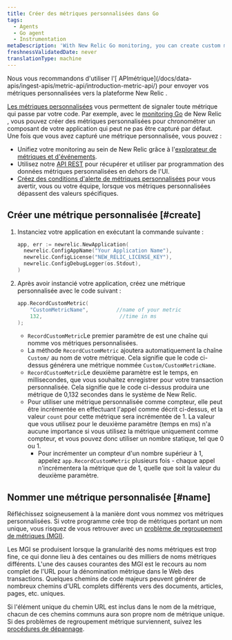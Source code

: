 ```yaml
---
title: Créer des métriques personnalisées dans Go
tags:
  - Agents
  - Go agent
  - Instrumentation
metaDescription: 'With New Relic Go monitoring, you can create custom metrics to time a component of your app that may not captured by default.'
freshnessValidatedDate: never
translationType: machine
---
```


<Callout variant="important">
  Nous vous recommandons d&apos;utiliser l&apos;[ APImétrique](/docs/data-apis/ingest-apis/metric-api/introduction-metric-api/) pour envoyer vos métriques personnalisées vers la plateforme New Relic .
</Callout>

[Les métriques personnalisées](/docs/agents/manage-apm-agents/agent-data/collect-custom-metrics) vous permettent de signaler toute métrique qui passe par votre code. Par exemple, avec le [monitoring Go](/docs/agents/go-agent/get-started/get-new-relic-go) de New Relic , vous pouvez créer des métriques personnalisées pour chronométrer un composant de votre application qui peut ne pas être capturé par défaut. Une fois que vous avez capturé une métrique personnalisée, vous pouvez :

* Unifiez votre monitoring au sein de New Relic grâce à l&apos;[explorateur de métriques et d&apos;événements](/docs/query-your-data/explore-query-data/data-explorer/introduction-data-explorer).
* Utilisez notre [API REST](/docs/apis/rest-api-v2/requirements/new-relic-rest-api-v2-getting-started) pour récupérer et utiliser par programmation des données métriques personnalisées en dehors de l&apos;UI.
* [Créez des conditions d&apos;alerte de métriques personnalisées](/docs/alerts/new-relic-alerts/configuring-alert-policies/define-custom-metrics-alert-condition) pour vous avertir, vous ou votre équipe, lorsque vos métriques personnalisées dépassent des valeurs spécifiques.

## Créer une métrique personnalisée [#create]

1. Instanciez votre application en exécutant la commande suivante :

   ```go
   app, err := newrelic.NewApplication(
     newrelic.ConfigAppName("Your Application Name"),
     newrelic.ConfigLicense("NEW_RELIC_LICENSE_KEY"),
     newrelic.ConfigDebugLogger(os.Stdout),
   )
   ```

2. Après avoir instancié votre application, créez une métrique personnalisée avec le code suivant :

   ```go
   app.RecordCustomMetric(
       "CustomMetricName",         //name of your metric
       132,                         //time in ms
   );
   ```

   * `RecordCustomMetric`Le premier paramètre de est une chaîne qui nomme vos métriques personnalisées.
   * La méthode `RecordCustomMetric` ajoutera automatiquement la chaîne `Custom/` au nom de votre métrique. Cela signifie que le code ci-dessus générera une métrique nommée `Custom/CustomMetricName`.
   * `RecordCustomMetric`Le deuxième paramètre est le temps, en millisecondes, que vous souhaitez enregistrer pour votre transaction personnalisée. Cela signifie que le code ci-dessus produira une métrique de 0,132 secondes dans le système de New Relic.
   * Pour utiliser une métrique personnalisée comme compteur, elle peut être incrémentée en effectuant l&apos;appel comme décrit ci-dessus, et la valeur `count` pour cette métrique sera incrémentée de 1. La valeur que vous utilisez pour le deuxième paramètre (temps en ms) n&apos;a aucune importance si vous utilisez la métrique uniquement comme compteur, et vous pouvez donc utiliser un nombre statique, tel que 0 ou 1.
     * Pour incrémenter un compteur d&apos;un nombre supérieur à 1, appelez `app.RecordCustomMetric` plusieurs fois - chaque appel n&apos;incrémentera la métrique que de 1, quelle que soit la valeur du deuxième paramètre.

## Nommer une métrique personnalisée [#name]

Réfléchissez soigneusement à la manière dont vous nommez vos métriques personnalisées. Si votre programme crée trop de métriques portant un nom unique, vous risquez de vous retrouver avec un [problème de regroupement de métriques (MGI)](/docs/agents/manage-apm-agents/troubleshooting/metric-grouping-issues).

Les MGI se produisent lorsque la granularité des noms métriques est trop fine, ce qui donne lieu à des centaines ou des milliers de noms métriques différents. L&apos;une des causes courantes des MGI est le recours au nom complet de l&apos;URL pour la dénomination métrique dans le Web des transactions. Quelques chemins de code majeurs peuvent générer de nombreux chemins d&apos;URL complets différents vers des documents, articles, pages, etc. uniques.

Si l&apos;élément unique du chemin URL est inclus dans le nom de la métrique, chacun de ces chemins communs aura son propre nom de métrique unique. Si des problèmes de regroupement métrique surviennent, suivez les [procédures de dépannage](/docs/agents/manage-apm-agents/troubleshooting/metric-grouping-issues).